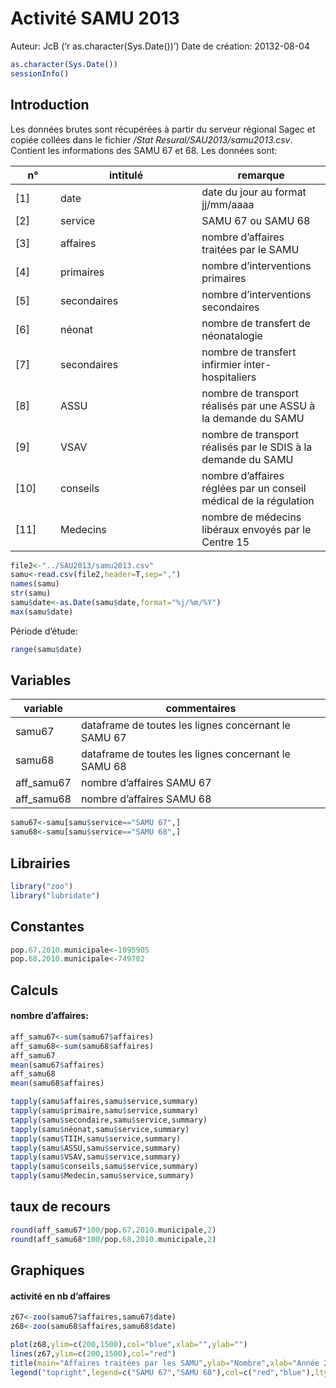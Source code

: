 Activité SAMU 2013
========================================================
Auteur: JcB ('r as.character(Sys.Date())')
Date de création: 20132-08-04

```r
as.character(Sys.Date())
sessionInfo()
```
Introduction
------------
Les données brutes sont récupérées à partir du serveur régional Sagec et copiée collées dans le fichier */Stat Resural/SAU2013/samu2013.csv*. Contient les informations des SAMU 67 et 68.
Les données sont:

n°  |  intitulé  |  remarque  
----|------------|-----------  
[1] | date       | date du jour au format jj/mm/aaaa  
[2] | service    | SAMU 67 ou SAMU 68  
[3] | affaires   | nombre d'affaires traitées par le SAMU  
[4] | primaires  | nombre d'interventions primaires  
[5] | secondaires| nombre d'interventions secondaires  
[6] | néonat     | nombre de transfert de néonatalogie  
[7] | secondaires| nombre de transfert infirmier inter-hospitaliers  
[8] | ASSU       | nombre de transport réalisés par une ASSU à la demande du SAMU  
[9] | VSAV       | nombre de transport réalisés par le SDIS à la demande du SAMU  
[10] | conseils  | nombre d'affaires réglées par un conseil médical de la régulation  
[11] | Medecins  | nombre de médecins libéraux envoyés par le Centre 15  

```r
file2<-"../SAU2013/samu2013.csv"
samu<-read.csv(file2,header=T,sep=",")
names(samu)
str(samu)
samu$date<-as.Date(samu$date,format="%j/%m/%Y")
max(samu$date)
```
Période d'étude:
```r
range(samu$date)
```
Variables
---------

variable | commentaires 
---------|-------------  
samu67 | dataframe de toutes les lignes concernant le SAMU 67  
samu68   | dataframe de toutes les lignes concernant le SAMU 68  
aff_samu67 | nombre d'affaires SAMU 67  
aff_samu68 | nombre d'affaires SAMU 68  


```r
samu67<-samu[samu$service=="SAMU 67",]
samu68<-samu[samu$service=="SAMU 68",]
```

Librairies
----------
```r
library("zoo")
library("lubridate")
```

Constantes
----------
```r
pop.67.2010.municipale<-1095905
pop.68.2010.municipale<-749782
```

Calculs
-------
#### nombre d'affaires:
```r
aff_samu67<-sum(samu67$affaires)
aff_samu68<-sum(samu68$affaires)
aff_samu67
mean(samu67$affaires)
aff_samu68
mean(samu68$affaires)

tapply(samu$affaires,samu$service,summary)
tapply(samu$primaire,samu$service,summary)
tapply(samu$secondaire,samu$service,summary)
tapply(samu$néonat,samu$service,summary)
tapply(samu$TIIH,samu$service,summary)
tapply(samu$ASSU,samu$service,summary)
tapply(samu$VSAV,samu$service,summary)
tapply(samu$conseils,samu$service,summary)
tapply(samu$Medecin,samu$service,summary)
```
taux de recours
---------------
```r
round(aff_samu67*100/pop.67.2010.municipale,2)
round(aff_samu68*100/pop.68.2010.municipale,2)
```

Graphiques
-----------
#### activité en nb d'affaires
```r
z67<-zoo(samu67$affaires,samu67$date)
z68<-zoo(samu68$affaires,samu68$date)

plot(z68,ylim=c(200,1500),col="blue",xlab="",ylab="")
lines(z67,ylim=c(200,1500),col="red")
title(main="Affaires traitées par les SAMU",ylab="Nombre",xlab="Année 2013 - Activité quotidienne")
legend("topright",legend=c("SAMU 67","SAMU 68"),col=c("red","blue"),lty=1,bty="n",cex=0.8)

```
